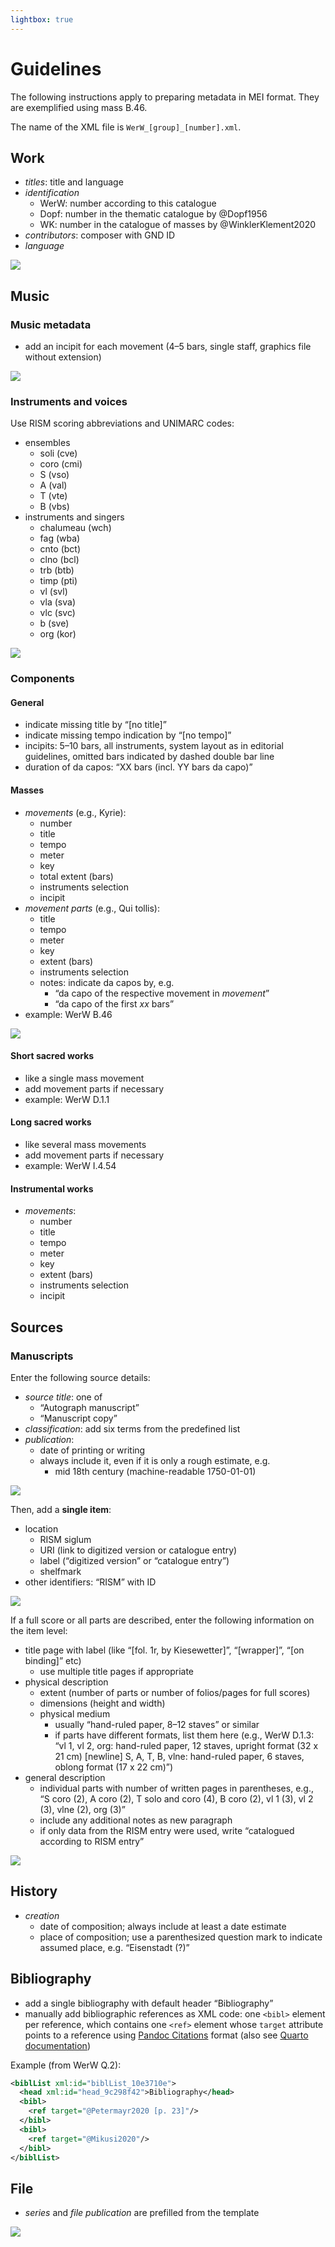 ```yaml
---
lightbox: true
---
```


# Guidelines {.unnumbered}

The following instructions apply to preparing metadata in MEI format. They are exemplified using mass B.46.

The name of the XML file is `WerW_[group]_[number].xml`.

## Work

- *titles*: title and language
- *identification*
  - WerW: number according to this catalogue
  - Dopf: number in the thematic catalogue by @Dopf1956
  - WK: number in the catalogue of masses by @WinklerKlement2020
- *contributors*: composer with GND ID
- *language*

![](images/mermeid_work.png)


## Music

### Music metadata

- add an incipit for each movement (4–5 bars, single staff, graphics file without extension)

![](images/mermeid_music_metadata.png)


### Instruments and voices

Use RISM scoring abbreviations and UNIMARC codes:

- ensembles
  - soli (cve)
  - coro (cmi)
  - S (vso)
  - A (val)
  - T (vte)
  - B (vbs)
- instruments and singers
  - chalumeau (wch)
  - fag (wba)
  - cnto (bct)
  - clno (bcl)
  - trb (btb)
  - timp (pti)
  - vl (svl)
  - vla (sva)
  - vlc (svc)
  - b (sve)
  - org (kor)
  
![](images/mermeid_music_instruments.png)
    
### Components

#### General

- indicate missing title by “[no title]”
- indicate missing tempo indication by “[no tempo]”
- incipits: 5–10 bars, all instruments, system layout as in editorial guidelines, omitted bars indicated by dashed double bar line
- duration of da capos: “XX bars (incl. YY bars da capo)”

#### Masses

- *movements* (e.g., Kyrie):
  - number
  - title
  - tempo
  - meter
  - key
  - total extent (bars)
  - instruments selection
  - incipit 
- *movement parts* (e.g., Qui tollis):
  - title
  - tempo
  - meter
  - key
  - extent (bars)
  - instruments selection
  - notes: indicate da capos by, e.g.
    - “da capo of the respective movement in *movement*”
    - “da capo of the first *xx* bars”
- example: WerW B.46

![](images/mermeid_music_components.png)

#### Short sacred works

- like a single mass movement
- add movement parts if necessary
- example: WerW D.1.1


#### Long sacred works

- like several mass movements
- add movement parts if necessary
- example: WerW I.4.54


#### Instrumental works

- *movements*:
  - number
  - title
  - tempo
  - meter
  - key
  - extent (bars)
  - instruments selection
  - incipit


## Sources

### Manuscripts

Enter the following source details:

- *source title*: one of
  - “Autograph manuscript”
  - “Manuscript copy”
- *classification*: add six terms from the predefined list
- *publication*:
  - date of printing or writing
  - always include it, even if it is only a rough estimate, e.g.
    - mid 18th century (machine-readable 1750-01-01)

![](images/mermeid_sources_manuscript_1.png)

Then, add a **single item**:

- location
  - RISM siglum
  - URI (link to digitized version or catalogue entry)
  - label (“digitized version” or “catalogue entry”)
  - shelfmark
- other identifiers: “RISM” with ID

![](images/mermeid_sources_manuscript_2.png)

If a full score or all parts are described, enter the following information on the item level:

- title page with label (like “[fol. 1r, by Kiesewetter]”, “[wrapper]”, “[on binding]” etc)
  - use multiple title pages if appropriate
- physical description
  - extent (number of parts or number of folios/pages for full scores)
  - dimensions (height and width)
  - physical medium
    - usually “hand-ruled paper, 8–12 staves” or similar
    - if parts have different formats, list them here
      (e.g., WerW D.1.3: “vl 1, vl 2, org: hand-ruled paper, 12 staves, upright format (32 x 21 cm) [newline] S, A, T, B, vlne: hand-ruled paper, 6 staves, oblong format (17 x 22 cm)”)
- general description
  - individual parts with number of written pages in parentheses, e.g.,
    “S coro (2), A coro (2), T solo and coro (4), B coro (2), vl 1 (3), vl 2 (3), vlne (2), org (3)”
  - include any additional notes as new paragraph
  - if only data from the RISM entry were used, write “catalogued according to RISM entry”


![](images/mermeid_sources_manuscript_3.png)


## History

- *creation*
  - date of composition; always include at least a date estimate
  - place of composition; use a parenthesized question mark to indicate assumed place, e.g. “Eisenstadt (?)”


## Bibliography

- add a single bibliography with default header “Bibliography”
- manually add bibliographic references as XML code: one `<bibl>` element per reference, which contains one `<ref>` element whose `target` attribute points to a reference using [Pandoc Citations](https://pandoc.org/MANUAL.html#citation-syntax) format (also see [Quarto documentation](https://quarto.org/docs/authoring/citations.html))

Example (from WerW Q.2):

```xml
<biblList xml:id="biblList_10e3710e">
  <head xml:id="head_9c298f42">Bibliography</head>
  <bibl>
    <ref target="@Petermayr2020 [p. 23]"/>
  </bibl>
  <bibl>
    <ref target="@Mikusi2020"/>
  </bibl>
</biblList>
```


## File

- *series* and *file publication* are prefilled from the template

![](images/mermeid_file.png)
